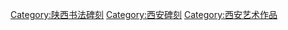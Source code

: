 [[Category:陕西书法碑刻|Category:陕西书法碑刻]]
[[Category:西安碑刻|Category:西安碑刻]]
[[Category:西安艺术作品|Category:西安艺术作品]]